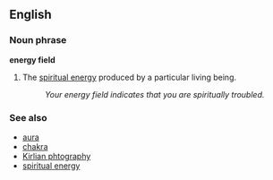 ==English==

===Noun phrase===
'''energy field'''

# {{cattag|Alternate science}} The [[spiritual energy]] produced by a particular living being.
#: ''Your energy field indicates that you are spiritually troubled.''

===See also===
*[[aura]]
*[[chakra]]
*[[Kirlian phtography]]
*[[spiritual energy]]